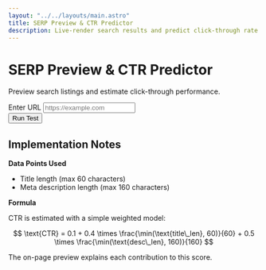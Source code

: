 ```yaml
---
layout: "../../layouts/main.astro"
title: SERP Preview & CTR Predictor
description: Live-render search results and predict click-through rate.
---
```


<div id="serp-root" class="container my-4">
  <div class="row justify-content-center">
    <div class="col-lg-8">
      <div class="text-center mb-4">
        <h1>SERP Preview &amp; CTR Predictor</h1>
        <p>Preview search listings and estimate click-through performance.</p>
      </div>
      <form id="serp-form" class="row gy-2 gx-3 align-items-end mb-3">
        <div class="col-md-8">
          <label for="serp-url" class="form-label">Enter URL</label>
          <input type="url" id="serp-url" name="url" placeholder="https://example.com" class="form-control" />
        </div>
        <div class="col-auto">
          <button type="submit" class="btn btn-primary mt-3">Run Test</button>
        </div>
      </form>
      <div id="serp-results"></div>
    </div>
  </div>
</div>

<script type="module" src="/js/serp-preview.js" defer></script>

## Implementation Notes

**Data Points Used**

- Title length (max 60 characters)
- Meta description length (max 160 characters)

**Formula**

CTR is estimated with a simple weighted model:

$$
\text{CTR} = 0.1 + 0.4 \times \frac{\min(\text{title\_len}, 60)}{60} + 0.5 \times \frac{\min(\text{desc\_len}, 160)}{160}
$$

The on-page preview explains each contribution to this score.
